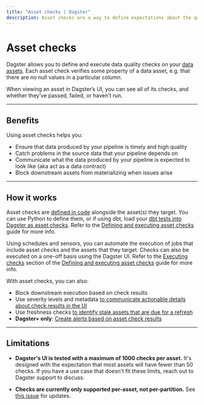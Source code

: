 ```yaml
---
title: "Asset checks | Dagster"
description: Asset checks are a way to define expectations about the quality of your data.
---
```


# Asset checks

Dagster allows you to define and execute data quality checks on your [data assets](/concepts/assets/software-defined-assets). Each asset check verifies some property of a data asset, e.g. that there are no null values in a particular column.

When viewing an asset in Dagster’s UI, you can see all of its checks, and whether they’ve passed, failed, or haven’t run.

---

## Benefits

Using asset checks helps you:

- Ensure that data produced by your pipeline is timely and high quality
- Catch problems in the source data that your pipeline depends on
- Communicate what the data produced by your pipeline is expected to look like (aka act as a data contract)
- Block downstream assets from materializing when issues arise

---

## How it works

Asset checks are [defined in code](/concepts/assets/asset-checks/define-execute-asset-checks) alongside the asset(s) they target. You can use Python to define them, or if using dbt, load your [dbt tests into Dagster as asset checks](/integrations/dbt/reference#loading-dbt-tests-as-asset-checks). Refer to the [Defining and executing asset checks](/concepts/assets/asset-checks/define-execute-asset-checks) guide for more info.

Using schedules and sensors, you can automate the execution of jobs that include asset checks and the assets that they target. Checks can also be executed on a one-off basis using the Dagster UI. Refer to the [Executing checks](/concepts/assets/asset-checks/define-execute-asset-checks#executing-checks) section of the [Defining and executing asset checks](/concepts/assets/asset-checks/define-execute-asset-checks) guide for more info.

With asset checks, you can also:

- Block downstream execution based on check results
- Use severity levels and metadata [to communicate actionable details about check results in the UI](/concepts/assets/asset-checks/define-execute-asset-checks#using-asset-check-results)
- Use freshness checks [to identify stale assets that are due for a refresh](/concepts/assets/asset-checks/checking-for-data-freshness)
- **Dagster+ only**: [Create alerts based on asset check results](/dagster-plus/managing-deployments/alerts)

---

## Limitations

- **Dagster's UI is tested with a maximum of 1000 checks per asset.** It's designed with the expectation that most assets will have fewer than 50 checks. If you have a use case that doesn't fit these limits, reach out to Dagster support to discuss.

- **Checks are currently only supported per-asset, not per-partition.** See [this issue](https://github.com/dagster-io/dagster/issues/17005) for updates.

